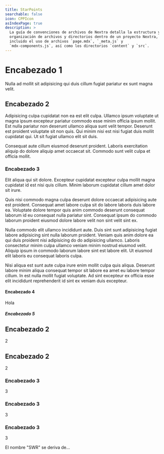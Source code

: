 ```yaml
---
title: StarPoints
searchable: false
icon: CPPIcon
asIndexPage: true
description: >
  La guía de convenciones de archivos de Nextra detalla la estructura y
  organización de archivos y directorios dentro de un proyecto Nextra,
  incluido el uso de archivos `page.mdx`, `_meta.js` y
  `mdx-components.js`, así como los directorios `content` y `src`.
---
```


# Encabezado 1

Nulla ad mollit sit adipisicing qui duis cillum fugiat pariatur ex sunt magna velit.

## Encabezado 2

Adipisicing culpa cupidatat non ea est elit culpa. Ullamco ipsum voluptate ut magna ipsum excepteur pariatur commodo esse minim officia ipsum mollit. Est nulla pariatur non deserunt ullamco aliqua sunt velit tempor. Deserunt est proident voluptate sit non quis. Qui minim nisi est nisi fugiat duis mollit cupidatat qui. Ut sit fugiat ullamco elit sit duis.

Consequat aute cillum eiusmod deserunt proident. Laboris exercitation aliquip do dolore aliquip amet occaecat sit. Commodo sunt velit culpa et officia mollit.

### Encabezado 3

Elit aliqua qui sit dolore. Excepteur cupidatat excepteur culpa mollit magna cupidatat id est nisi quis cillum. Minim laborum cupidatat cillum amet dolor sit irure.

Quis nisi commodo magna culpa deserunt dolore occaecat adipisicing aute est proident. Consequat amet labore culpa sit do labore laboris duis labore ea. Voluptate dolore tempor quis anim commodo deserunt consequat laborum id eu consequat nulla pariatur sint. Consequat ipsum do commodo laborum proident eiusmod dolore labore velit non sint velit sint ex.

Nulla commodo elit ullamco incididunt aute. Duis sint sunt adipisicing fugiat labore adipisicing sint nulla laborum proident. Veniam quis anim dolore ea qui duis proident nisi adipisicing do do adipisicing ullamco. Laboris consectetur minim culpa ullamco veniam minim nostrud eiusmod velit. Aliquip ipsum in commodo laborum labore sint est labore elit. Ut eiusmod elit laboris eu consequat laboris culpa.

Nisi aliqua est sunt aute culpa irure enim mollit culpa quis aliqua. Deserunt labore minim aliqua consequat tempor sit labore ea amet eu labore tempor cillum. In est nulla mollit fugiat voluptate. Ad sint excepteur ex officia esse elit incididunt reprehenderit id sint ex veniam duis excepteur.

#### Encabezado 4

Hola

##### Encabezado 5

## Encabezado 2

2

## Encabezado 2

2

### Encabezado 3

3

### Encabezado 3

3

### Encabezado 3

3

El nombre "SWR" se deriva de...